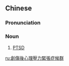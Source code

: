 {{also|創傷後心理壓力緊張症候羣|创伤后心理压力紧张症候群}}
==Chinese==
{{zh-forms|s=创伤后心理压力紧张症候群|t2=創傷後心理壓力緊張症候羣|type=212223}}

===Pronunciation===
{{zh-pron
|m=chuāngshāng hòu xīnlǐ yālì jǐnzhāng zhènghòuqún
|c=cong3 soeng1 hau6 sam1 lei5 aat3 lik6 gan2 zoeng1 zing3 hau6 kwan4
|cat=n
}}

===Noun===
{{zh-noun}}

# [[PTSD]]

[[ru:創傷後心理壓力緊張症候群]]